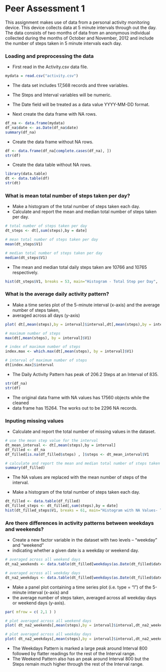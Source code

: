 Peer Assessment 1
========================

This assignment makes use of data from a personal activity monitoring device. This device collects data at 5 minute intervals through out the day. The data consists of two months of data from an anonymous individual collected during the months of October and November, 2012 and include the number of steps taken in 5 minute intervals each day.




### Loading and preprocessing the data




* First read in the Activity.csv data file.

```r
mydata = read.csv("activity.csv") 
```
* The data set includes 17,568 records and three variables.
* The Steps and Interval variables will be numeric.
* The Date field will be treated as a data value YYYY-MM-DD format.


* Next create the data frame with NA rows.

```r
df_na <- data.frame(mydata)
df_na$date <- as.Date(df_na$date)
summary(df_na)
```



* Create the data frame without NA rows.

```r
df <- data.frame(df_na[complete.cases(df_na), ])
str(df)
```



* Create the data table without NA rows.

```r
library(data.table)
dt <- data.table(df)
str(dt)
```



### What is mean total number of steps taken per day?




* Make a histogram of the total number of steps taken each day.
* Calculate and report the mean and median total number of steps taken per day.

```r

# total number of steps taken per day
dt_steps <- dt[,sum(steps),by = date]

# mean total number of steps taken per day
mean(dt_steps$V1)

# median total number of steps taken per day
median(dt_steps$V1)
```
* The mean and median total daily steps taken are 10766 and 10765 respectively.




```r
hist(dt_steps$V1, breaks = 53, main="Histogram - Total Step per Day",  xlab = "Steps")
```



### What is the average daily activity pattern?



* Make a time series plot of the 5-minute interval (x-axis) and the average number of steps taken,
* averaged across all days (y-axis)

```r

plot( dt[,mean(steps),by = interval]$interval,dt[,mean(steps),by = interval]$V1,type = "l", main="Plot of Daily Activity Pattern",  xlab = "5-minute Interval", ylab = "Average Number of Steps")

# maximum number of steps
max(dt[,mean(steps), by = interval]$V1)

# index of maximum number of steps
index.max <- which.max(dt[,mean(steps), by = interval]$V1)

# interval of maximum number of steps
dt[index.max]$interval
```
* The Daily Activity Pattern has peak of 206.2 Steps at an Interval of 835.




```r
str(df_na)
str(df)
```
* The original data frame with NA values has 17560 objects while the cleaned 
* data frame has 15264. The works out to be 2296 NA records.



### Inputing missing values



* Calculate and report the total number of missing values in the dataset.

```r
# use the mean step value for the interval
dt_mean_interval <- dt[,mean(steps),by = interval]
df_filled <- df_na
df_filled[is.na(df_filled$steps) , ]$steps <- dt_mean_interval$V1

# calculate and report the mean and median total number of steps taken per day.
summary(df_filled)
```
* The NA values are replaced with the mean number of steps of the interval.


* Make a histogram of the total number of steps taken each day.

```r
dt_filled <- data.table(df_filled)
dt_filled_steps <- dt_filled[,sum(steps),by = date]
hist(dt_filled_steps$V1, breaks = 61, main="Histogram with NA Values- Total Steps per Day", xlab = "Steps")
```




### Are there differences in activity patterns between weekdays and weekends?



* Create a new factor variable in the dataset with two levels – “weekday” and “weekend”
* indicating whether a given date is a weekday or weekend day.

```r

# averaged across all weekend days
dt_na2_weekends <- data.table(dt_filled[weekdays(as.Date(dt_filled$date)) %in%  c("Sunday","Saturday")])

# averaged across all weekday days
dt_na2_weekdays <- data.table(dt_filled[weekdays(as.Date(dt_filled$date)) %in%  c("Monday","Tuesday","Wednesday","Thursday","Friday")])

```



* Make a panel plot containing a time series plot (i.e. type = "l") of the 5-minute interval (x-axis) and
* the average number of steps taken, averaged across all weekday days or weekend days (y-axis). 

```r
par( mfrow = c( 2,1 ) )

# plot averaged across all weekend days
plot( dt_na2_weekends[,mean(steps),by = interval]$interval,dt_na2_weekends[,mean(steps),by = interval]$V1,type = "l", main="Weekends",  xlab = "5-minute Interval", ylab = "Average Number of Steps")

# plot averaged across all weekday days 
plot( dt_na2_weekdays[,mean(steps),by = interval]$interval,dt_na2_weekdays[,mean(steps),by = interval]$V1,type = "l", main="Weekdays",  xlab = "5-minute Interval", ylab = "Average Number of Steps")
```

* The Weekdays Pattern is marked a large peak around Interval 800 followed by flatter readings for the rest of the Interval range.
* The Weekend Pattern also has an peak around Interval 800 but the Steps remain much higher through the rest of the Interval range.



